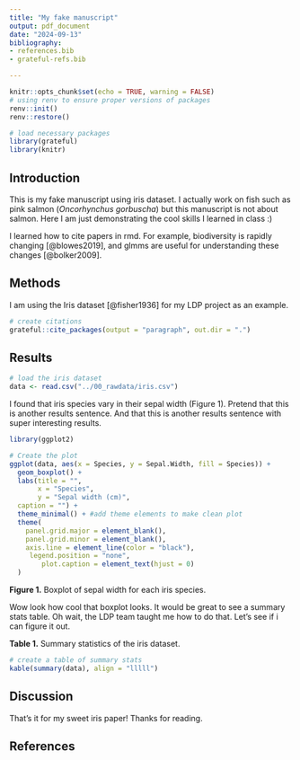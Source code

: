 ```yaml
---
title: "My fake manuscript"
output: pdf_document
date: "2024-09-13"
bibliography:
- references.bib
- grateful-refs.bib

---
```


```r
knitr::opts_chunk$set(echo = TRUE, warning = FALSE)
# using renv to ensure proper versions of packages
renv::init()
renv::restore()

# load necessary packages
library(grateful)
library(knitr)
```

## Introduction
This is my fake manuscript using iris dataset. I actually work on fish such as pink salmon (*Oncorhynchus gorbuscha*) but this manuscript is not about salmon. Here I am just demonstrating the cool skills I learned in class :)

I learned how to cite papers in rmd. For example, biodiversity is rapidly changing [@blowes2019], and glmms are useful for understanding these changes [@bolker2009].

## Methods

I am using the Iris dataset [@fisher1936] for my LDP project as an example.

```r
# create citations
grateful::cite_packages(output = "paragraph", out.dir = ".")
```

## Results

```r
# load the iris dataset
data <- read.csv("../00_rawdata/iris.csv")
```

I found that iris species vary in their sepal width (Figure 1). Pretend that this is another results sentence. And that this is another results sentence with super interesting results.

```r
library(ggplot2)

# Create the plot
ggplot(data, aes(x = Species, y = Sepal.Width, fill = Species)) +
  geom_boxplot() +
  labs(title = "",
       x = "Species",
       y = "Sepal width (cm)",
  caption = "") +
  theme_minimal() + #add theme elements to make clean plot
  theme(
    panel.grid.major = element_blank(), 
    panel.grid.minor = element_blank(),  
    axis.line = element_line(color = "black"),
     legend.position = "none",
        plot.caption = element_text(hjust = 0) 
  )
```

**Figure 1.** Boxplot of sepal width for each iris species.

Wow look how cool that boxplot looks. It would be great to see a summary stats table. Oh wait, the LDP team taught me how to do that. Let's see if i can figure it out.

**Table 1.** Summary statistics of the iris dataset.

```r
# create a table of summary stats
kable(summary(data), align = "lllll")

```

## Discussion

That's it for my sweet iris paper! Thanks for reading.

## References
